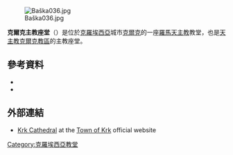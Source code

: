 {{no footnotes|time=2015-10-05T07:21:35+00:00}}
[[File:Baška036.jpg|right]]

'''克爾克主教座堂'''（{{lang-hr|Katedrala uznesenja blažene Djevice Marije or Krčka katedrala}}）是位於[[克羅埃西亞|克羅埃西亞]]城市[[克爾克|克爾克]]的一座[[羅馬天主教|羅馬天主教]]教堂，也是[[天主教克爾克教區|天主教克爾克教區]]的主教座堂。
==參考資料==
*{{cite book|last1=Bolonić|first1=Mihovil|last2=Žic Rokov|first2=Ivan|title=Otok Krk kroz vjekove|publisher=Kršćanska sadašnjost|location=Zagreb|year=2002|isbn=953-151-493-3 |language=hr}}
*{{cite book|last=Lešić|first=Denis|title=Grad Krk: mala monografija velikog grada|publisher=Aquanet|location=Krk|year=2005|isbn=953-7122-11-5 |language=hr}}
==外部連結==
{{commons category|Church of the Assumption in Krk, Croatia}}
*[https://web.archive.org/web/20110721100227/http://www.grad-krk.hr/Home.aspx?PageID=143 Krk Cathedral] at the [[Krk_(town)|Town of Krk]] official website {{hr icon}}
[[Category:克羅埃西亞教堂|Category:克羅埃西亞教堂]]